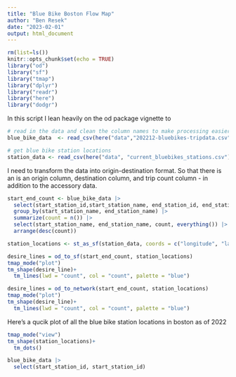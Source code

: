 ```yaml
---
title: "Blue Bike Boston Flow Map"
author: "Ben Resek"
date: "2023-02-01"
output: html_document
---
```


```r
rm(list=ls())
knitr::opts_chunk$set(echo = TRUE)
library("od")
library("sf")
library("tmap")
library("dplyr")
library("readr")
library("here")
library("dodgr")

```

In this script I lean heavily on the od package vignette to 


```r
# read in the data and clean the column names to make processing easier
blue_bike_data  <- read_csv(here("data","202212-bluebikes-tripdata.csv")) |> janitor::clean_names()

# get blue bike station locations
station_data <- read_csv(here("data", "current_bluebikes_stations.csv"), skip = 1)|> janitor::clean_names()
```
I need to transform the data into origin-destination format. So that there is an is an origin column, destination column, and trip count column - in addition to the accessory data. 

```r
start_end_count <- blue_bike_data |> 
  select(start_station_id,start_station_name, end_station_id, end_station_name) |> 
  group_by(start_station_name, end_station_name) |>
  summarize(count = n()) |> 
  select(start_station_name, end_station_name, count, everything()) |> 
  arrange(desc(count))
```


```r
station_locations <- st_as_sf(station_data, coords = c("longitude", "latitude"), crs=4326) |> select(name, everything())
```

```r
desire_lines = od_to_sf(start_end_count, station_locations)
tmap_mode("plot")
tm_shape(desire_line)+
  tm_lines(lwd = "count", col = "count", palette = "blue")
```

```r
desire_lines = od_to_network(start_end_count, station_locations)
tmap_mode("plot")
tm_shape(desire_line)+
  tm_lines(lwd = "count", col = "count", palette = "blue")
```


Here's a qucik plot of all the blue bike station locations in boston as of 2022
```r
tmap_mode("view")
tm_shape(station_locations)+
  tm_dots()
```


```r
blue_bike_data |> 
  select(start_station_id, start_station_id)
```



```r

```


```r

```

